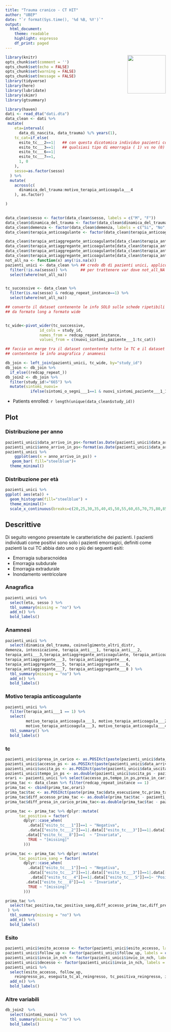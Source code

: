 ```yaml
---
title: "Trauma cranico - CT HIT"
author: "UBEP"
date: "`r format(Sys.time(), '%d %B, %Y')`"
output:
  html_document: 
    theme: readable
    highlight: espresso
    df_print: paged
---
```

<img src = 'logo_ubesp.jpg' align='right' height='120' />

```r
library(knitr)
opts_chunk$set(comment = '')
opts_chunk$set(echo = FALSE)
opts_chunk$set(warning = FALSE)
opts_chunk$set(message = FALSE)
library(tidyverse)
library(here)
library(lubridate)
library(skimr)
library(gtsummary)


```



```r

library(haven)
dati <- read_dta("dati.dta")
data_clean <- dati %>% 
 mutate(
    eta=interval(
      data_di_nascita, data_trauma) %/% years(1),
    tc_cat=if_else(
      esito_tc___2==1|   ## con questa dicotomica individuo pazienti con 
      esito_tc___3==1|   ## qualsiasi tipo di emorragia ( 1) vs no (0)
      esito_tc___6==1|
      esito_tc___7==1,
      1, 0
    ),
    sesso=as.factor(sesso)
  ) %>% 
  mutate(
    across(c(
      dinamica_del_trauma:motivo_terapia_anticoagula___4
    ), as.factor)

)
    

data_clean$sesso <- factor(data_clean$sesso, labels = c("M", "F"))
data_clean$dinamica_del_trauma <- factor(data_clean$dinamica_del_trauma, labels = c("Malore", "Caduta accidentale","Incidente stradale a dinamica minore","Incidente stradale a dinamica maggiore","Trauma contusivo diretto al capo","Non testimoniata"))
data_clean$demenza <- factor(data_clean$demenza, labels = c("Si", "No","non noto"))
data_clean$terapia_anticoagulante <- factor(data_clean$terapia_anticoagulante, labels = c("Dicumarolici", "Apixaban","Rivaroxaban","Dabigatran","Edoxaban","Enoxaparina","Fondaparinux","Non noto"))

data_clean$terapia_antiaggregante_anticoagulante[data_clean$terapia_anti___1==1] <- "Terapia anticoagulante"
data_clean$terapia_antiaggregante_anticoagulante[data_clean$terapia_anti___2==1] <- "Terapia antiaggregante"
data_clean$terapia_antiaggregante_anticoagulante[data_clean$terapia_anti___1==1 & data_clean$terapia_anti___2==1] <- "Entrambe"
data_clean$terapia_antiaggregante_anticoagulante[data_clean$terapia_anti___3==1] <- "Nessuna"
not_all_na <- function(x) any(!is.na(x))
pazienti_unici <- data_clean %>% ## credo db di pazienti unici, applico f
  filter(!is.na(sesso)) %>%      ## per trattenere var dove not_all_NA
  select(where(not_all_na))


tc_successive <- data_clean %>% 
  filter(is.na(sesso) & redcap_repeat_instance==1) %>% 
  select(where(not_all_na))

## converto il dataset contenente le info SOLO sulle schede ripetibili TC
## da formato long a formato wide


tc_wide<-pivot_wider(tc_successive, 
               id_cols = study_id,
               names_from = redcap_repeat_instance,
               values_from = c(nuovi_sintomi_paziente___1:tc_cat))

## faccio un merge tra il dataset contentente tutte le TC e il dataset 
## contentente le info anagrafica / anamnesi

db_join <- left_join(pazienti_unici, tc_wide, by="study_id")
db_join <- db_join %>% 
  if_else((redcap_repeat_))
db_join2 <- db_join %>% 
  filter(study_id!="665") %>% 
  mutate(sintomi_nuovi=
           ifelse(sintomi_o_segni___1==1 & nuovi_sintomi_paziente___1_1!=1,1,0))
```

- Patients enrolled: `r length(unique(data_clean$study_id))`

## Plot{.tabset .tabset-pills}

### Distribuzione per anno{.tabset .tabset-pills}
```r
pazienti_unici$data_arrivo_in_ps<-format(as.Date(pazienti_unici$data_arrivo_in_ps), "%Y/%m/%d")
pazienti_unici$anno_arrivo_in_ps<-format(as.Date(pazienti_unici$data_arrivo_in_ps), "%Y")
pazienti_unici %>%
    ggplot(aes(x = anno_arrivo_in_ps)) +
   geom_bar( fill="steelblue")+
  theme_minimal()
```

### Distribuzione per età{.tabset .tabset-pills}

```r

pazienti_unici %>%
ggplot( aes(eta)) + 
  geom_histogram(fill="steelblue") +
  theme_minimal()+
  scale_x_continuous(breaks=c(20,25,30,35,40,45,50,55,60,65,70,75,80,85,90,95,100,105)) 
```


## Descrittive {.tabset .tabset-pills}


Di seguito vengono presentate le caratteristiche dei pazienti. I pazienti individuati
come positivi sono solo i pazienti emorragici, definiti come pazienti la cui TC abbia
dato uno o più dei seguenti esiti:

- Emorragia subaracnoidea
- Emorragia subdurale
- Emorragia extradurale
- Inondamento ventricolare

### Anagrafica {.tabset .tabset-pills}

```r
pazienti_unici %>% 
  select(eta, sesso ) %>% 
  tbl_summary(missing = "no") %>%
  add_n() %>% 
  bold_labels()
```
### Anamnesi {.tabset .tabset-pills}
```r
pazienti_unici %>% 
  select(dinamica_del_trauma, coinvolgimento_altri_distr,
demenza, intossicazione, terapia_anti___1, terapia_anti___2,
terapia_anti___3,terapia_antiaggregante_anticoagulante, terapia_anticoagulante, terapia_antiaggregante___1,
terapia_antiaggregante___3, terapia_antiaggregante___4,
terapia_antiaggregante___5, terapia_antiaggregante___6,
terapia_antiaggregante___7, terapia_antiaggregante___8 ) %>% 
  tbl_summary(missing = "no") %>%
  add_n() %>% 
  bold_labels()
```

### Motivo terapia anticoagulante {.tabset .tabset-pills}


```r
pazienti_unici %>% 
  filter(terapia_anti___1 == 1) %>% 
  select(
         motivo_terapia_anticoagula___1, motivo_terapia_anticoagula___2,
         motivo_terapia_anticoagula___3, motivo_terapia_anticoagula___4) %>% 
  tbl_summary() %>% 
  bold_labels()
```
### tc {.tabset .tabset-pills}
```r

pazienti_unici$presa_in_carico <- as.POSIXct(paste(pazienti_unici$data_presa_in_carico,pazienti_unici$orario_presa_in_carico), format = "%Y-%m-%d %H:%M")
pazienti_unici$accesso_ps <- as.POSIXct(paste(pazienti_unici$data_arrivo_in_ps,pazienti_unici$orario_arrivo_in_ps), format = "%Y/%m/%d %H:%M")
pazienti_unici$uscita_ps <- as.POSIXct(paste(pazienti_unici$data_uscita_ps,pazienti_unici$orario_uscita_ps), format = "%Y-%m-%d %H:%M")
pazienti_unici$tempo_in_ps <- as.double(pazienti_unici$uscita_ps - pazienti_unici$accesso_ps, units = "hours")
orari <- pazienti_unici %>% select(accesso_ps,tempo_in_ps,presa_in_carico)
prima_tac <- data_clean %>% filter(redcap_repeat_instance == 1)
prima_tac <- cbind(prima_tac,orari)
prima_tac$tac <- as.POSIXct(paste(prima_tac$data_esecuzione_tc,prima_tac$orario_esecuzione_tc), format = "%Y-%m-%d %H:%M")
prima_tac$diff_accesso_prima_tac <- as.double(prima_tac$tac - pazienti_unici$accesso_ps, units = "hours")
prima_tac$diff_presa_in_carico_prima_tac<-as.double(prima_tac$tac - pazienti_unici$presa_in_carico, units = "hours")

prima_tac <- prima_tac %>% dplyr::mutate(
      tac_positiva = factor(
        dplyr::case_when(
          .data[["esito_tc___1"]]==1 ~ "Negativa",
          .data[["esito_tc___2"]]==1|.data[["esito_tc___3"]]==1|.data[["esito_tc___4"]]==1|.data[["esito_tc___5"]]==1|.data[["esito_tc___6"]]==1|.data[["esito_tc___7"]]==1 ~ "Positiva",
         .data[["esito_tc___8"]]==1  ~ "Invariata",
          TRUE ~ "[missing]"
        )))

prima_tac <- prima_tac %>% dplyr::mutate(
      tac_positiva_sang = factor(
        dplyr::case_when(
          .data[["esito_tc___1"]]==1 ~ "Negativa",
          .data[["esito_tc___2"]]==1|.data[["esito_tc___3"]]==1|.data[["esito_tc___6"]]==1|.data[["esito_tc___7"]]==1 ~ "Positiva per Emorragia",
           .data[["esito_tc___4"]]==1|.data[["esito_tc___5"]]==1~ "Positiva non per Emorragia",
         .data[["esito_tc___8"]]==1  ~ "Invariata",
          TRUE ~ "[missing]"
        )))

prima_tac %>% 
  select(tac_positiva,tac_positiva_sang,diff_accesso_prima_tac,diff_presa_in_carico_prima_tac,tempo_in_ps
 ) %>% 
  tbl_summary(missing = "no") %>%
  add_n() %>% 
  bold_labels()
```

### Esito {.tabset .tabset-pills}
```r

pazienti_unici$esito_accesso <- factor(pazienti_unici$esito_accesso, labels = c("Dimissione", "Ricovero in reparto ordinario per traumatismo intracranico","Ricovero in reparto ordinario per motivo diverso dal traumatismo intracranico","Ricovero in TI per traumatismo intracranico","Ricovero in TI per motivo diverso dal traumatismo intracranico"))
pazienti_unici$follow_up <- factor(pazienti_unici$follow_up, labels = c("Vivo", "Deceduto","Perso"))
pazienti_unici$invio_in_nch <- factor(pazienti_unici$invio_in_nch, labels = c("direttamente da PS", "da reparto in regime di ricovero","dopo dimissione dal PS"))
pazienti_unici$decesso <- factor(pazienti_unici$invio_in_nch, labels = c("Sì per causa correlata al trauma intracranico", "Sì per causa non correlata al trauma intracranico","Sì, nessuna informazione sulla causa"))
pazienti_unici %>% 
  select(esito_accesso, follow_up,
	reingresso_ps, eseguita_tc_al_reingresso, tc_positiva_reingresso, intervento_nch,invio_in_nch,decesso)%>%   tbl_summary(missing = "no") %>%
  add_n() %>% 
  bold_labels()

```

### Altre variabili {.tabset .tabset-pills}
```r
db_join2  %>%
  select(sintomi_nuovi) %>% 
  tbl_summary(missing = "no") %>% 
  bold_labels() 

```





